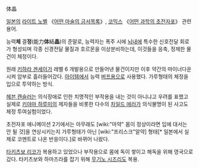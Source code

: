 体晶

[[일본]]의 [[라이트 노벨]] 《[[어떤 마술의 금서목록]]》, [[코믹스]] 《[[어떤 과학의 초전자포]]》 관련 용어.

능력'''체''' 결'''정'''(能力'''体'''結'''晶''')의 준말로, 능력자는 폭주 시에 [[뇌]]내에 특수한 신호전달 회로가 형성되며 각종 신경전달 물질과 호르몬을 이상분비하는데, 이것들을 응축, 정제한 물건이 체정이다.

원래 [[키하라 겐세이]]가 레벨 6 개발용으로 만들어낸 물건이지만 이후 약간의 마이너다운 시켜 암부로 흘러들어갔다. [[아이템]]에서 능력 [[버프]]용으로 사용했다. 가루형태의 체정을 입으로 투약하는 방식.

[[헤븐 캔슬러]]는 의식장애로 인한 치명적인 부작용을 내는 것이 아니냐고 우려를 표했고 실제로 [[키야마 하루미]]의 제자들을 비롯한 다수의 [[차일드 에러]]가 의식불명이 된 사고도 체정 투여실험이었다.

초전자포 애니메이션 2기에서는 아무래도 [wiki:"마약" 몸이 정상이라면 입에 대서는 안 될 것]을 연상시키는지 가루형태가 아닌 [wiki:"프리스크"알약] 형태[* 일본에서 실제로 코멘트로 나온 반응이다.]로 바뀌어 나왔다.

[[타키츠보 리코]]가 복용하고 있었으나 부작용으로 몸에 독이 쌓이고 해독을 위해 영국으로 갔다.
타키츠보와 하마즈라를 잡기 위해 [[무기노 시즈리]]도 복용.
